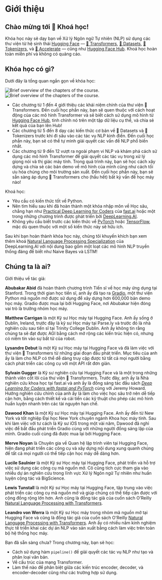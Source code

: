 # Giới thiệu

## Chào mừng tới 🤗 Khoá học!

<Youtube id="00GKzGyWFEs" />

Khóa học này sẽ dạy bạn về Xử lý Ngôn ngữ Tự nhiên (NLP) sử dụng các thư viện từ hệ sinh thái [Hugging Face](https://huggingface.co/) — [🤗 Transformers](https://github.com/huggingface/transformers), [🤗 Datasets](https://github.com/huggingface/datasets), [🤗 Tokenizers](https://github.com/huggingface/tokenizers), và [🤗 Accelerate](https://github.com/huggingface/accelerate) — cũng như [Hugging Face Hub](https://huggingface.co/models). Khoá học hoàn toàn miễn phí và không có quảng cáo.

## Khóa học có gì?

Dưới đây là tổng quan ngắn gọn về khóa học:

<div class="flex justify-center">
<img class="block dark:hidden" src="https://huggingface.co/datasets/huggingface-course/documentation-images/resolve/main/en/chapter1/summary.svg" alt="Brief overview of the chapters of the course.">
<img class="hidden dark:block" src="https://huggingface.co/datasets/huggingface-course/documentation-images/resolve/main/en/chapter1/summary-dark.svg" alt="Brief overview of the chapters of the course.">
</div>

- Các chương từ 1 đến 4 giới thiệu các khái niệm chính của thư viện 🤗 Transformers. Đến cuối học phần này, bạn sẽ quen thuộc với cách hoạt động của các mô hình Transformer và sẽ biết cách sử dụng mô hình từ [Hugging Face Hub](https://huggingface.co/models), tinh chỉnh nó trên một tập dữ liệu cụ thể, và chia sẻ kết quả của bạn lên Hub!
- Các chương từ 5 đến 8 dạy các kiến thức cơ bản về 🤗 Datasets và 🤗 Tokenizers trước khi đi sâu vào các tác vụ NLP kinh điển. Đến cuối học phần này, bạn sẽ có thể tự mình giải quyết các vấn đề NLP phổ biến nhất.
- Các chương từ 9 đến 12 vượt ra ngoài phạm vi NLP và khám phá cách sử dụng các mô hình Transformer để giải quyết các tác vụ trong xử lý giọng nói và thị giác máy tính. Trong quá trình này, bạn sẽ học cách xây dựng và chia sẻ các bản demo về mô hình của mình cũng như cách tối ưu hóa chúng cho môi trường sản xuất. Đến cuối học phần này, bạn sẽ sẵn sàng áp dụng 🤗 Transformers cho (hầu hết) bất kỳ vấn đề học máy nào!

Khoá học:

- Yêu cầu có kiến thức tốt về Python.
- Nên tìm hiểu sau khi đã hoàn thành một khóa nhập môn về Học sâu, chẳng hạn như [Practical Deep Learning for Coders](https://course.fast.ai/) của [fast.ai](https://www.fast.ai/) hoặc một trong những chương trình được phát triển bởi [DeepLearning.AI](https://www.deeplearning.ai/).
- Không yêu cầu biết trước các kiến thức về [PyTorch](https://pytorch.org/) hoặc [TensorFlow](https://www.tensorflow.org/), mặc dù quen thuộc với một số kiến thức này sẽ hữu ích.

Sau khi bạn hoàn thành khóa học này, chúng tôi khuyến khích bạn xem thêm khoá [Natural Language Processing Specialization](https://www.coursera.org/specializations/natural-language-processing?utm_source=deeplearning-ai&utm_medium=institutions&utm_campaign=20211011-nlp-2-hugging_face-page-nlp-refresh) của DeepLearning.AI với nội dung bao gồm một loạt các mô hình NLP truyền thống đáng để biết như Naive Bayes và LSTM!

## Chúng ta là ai?

Giới thiệu về tác giả:

**Abubakar Abid** đã hoàn thành chương trình Tiến sĩ về học máy ứng dụng tại Stanford. Trong thời gian học tiến sĩ, anh ấy đã tạo ra [Gradio](https://github.com/gradio-app/gradio), một thư viện Python mã nguồn mở được sử dụng để xây dựng hơn 600,000 bản demo học máy. Gradio được mua lại bởi Hugging Face, nơi Abubakar hiện đóng vai trò là trưởng nhóm học máy.

**Matthew Carrigan** là một Kỹ sư Học máy tại Hugging Face. Anh ấy sống ở Dublin, Ireland, trước đây là kỹ sư Học máy tại Parse.ly và trước đó là nhà nghiên cứu sau tiến sĩ tại Trinity College Dublin. Anh ấy không tin rằng chúng ta sẽ đạt được AGI bằng cách mở rộng các kiến ​​trúc hiện có, nhưng có niềm tin vào sự bất tử của robot.

**Lysandre Debut** là một Kỹ sư Học máy tại Hugging Face và đã làm việc với thư viện 🤗 Transformers từ những giai đoạn đầu phát triển. Mục tiêu của anh ấy là làm cho NLP có thể dễ dàng truy cập được từ tất cả mọi người bằng cách phát triển các công cụ với một API rất đơn giản.

**Sylvain Gugger** là Kỹ sư nghiên cứu tại Hugging Face và là một trong những thành viên cốt lõi của thư viện 🤗 Transformers. Trước đây, anh ấy là Nhà nghiên cứu khoa học tại fast.ai và anh ấy là đồng sáng tác đầu sách _[Deep Learning for Coders with fastai and PyTorch](https://learning.oreilly.com/library/view/deep-learning-for/9781492045519/)_ cùng với Jeremy Howard. Hướng nghiên cứu chính của anh ấy là làm cho việc học sâu trở nên dễ tiếp cận hơn, bằng cách thiết kế và cải tiến các kỹ thuật cho phép các mô hình huấn luyện nhanh trên các tài nguyên hạn chế.

**Dawood Khan** là một Kỹ sư Học máy tại Hugging Face. Anh ấy đến từ New York và tốt nghiệp Đại học New York chuyên ngành Khoa học máy tính. Sau khi làm việc với tư cách là Kỹ sư iOS trong một vài năm, Dawood đã nghỉ việc để bắt đầu phát triển Gradio cùng với những người đồng sáng lập của mình. Gradio cuối cùng đã được mua lại bởi Hugging Face.

**Merve Noyan** là Chuyên gia về Quan hệ lập trình viên tại Hugging Face, hiện đang phát triển các công cụ và xây dựng nội dung xung quanh chúng để tất cả mọi người có thể tiếp cận học máy dễ dàng hơn.

**Lucile Saulnier** là một Kỹ sư Học máy tại Hugging Face, phát triển và hỗ trợ việc sử dụng các công cụ mã nguồn mở. Cô cũng tích cực tham gia vào nhiều dự án nghiên cứu trong lĩnh vực Xử lý Ngôn ngữ Tự nhiên như huấn luyện cộng tác và BigScience.

**Lewis Tunstall** là một Kỹ sư Học máy tại Hugging Face, tập trung vào việc phát triển các công cụ mã nguồn mở và giúp chúng có thể tiếp cận được với cộng đồng rộng lớn hơn. Anh cũng là đồng tác giả của cuốn sách O’Reilly [Natural Language Processing with Transformers](https://www.oreilly.com/library/view/natural-language-processing/9781098103231/).

**Leandro von Werra** là một Kỹ sư Học máy trong nhóm mã nguồn mở tại Hugging Face và cũng là đồng tác giả của cuốn sách O'Reilly [Natural Language Processing with Transformers](https://www.oreilly.com/library/view/natural-language-processing/9781098103231/). Anh ấy có nhiều năm kinh nghiệm thực tế triển khai các dự án NLP vào sản xuất bằng cách làm việc trên toàn bộ hệ thống học máy.

Bạn đã sẵn sàng chưa? Trong chương này, bạn sẽ học:

- Cách sử dụng hàm `pipeline()` để giải quyết các tác vụ NLP như tạo và phân loại văn bản.
- Về cấu trúc của mạng Transformer.
- Làm thế nào để phân biệt giữa các kiến trúc encoder, decoder, và encoder-decoder cũng như các trường hợp sử dụng.
